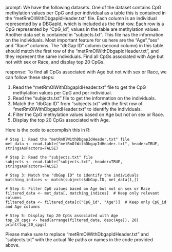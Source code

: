 prompt:
We have the following datasets. One of the dataset contains CpG methylation values per CpG and per individual as a table this is contained in the “metRmOlWithDbgapIdHeader.txt” file. Each column is an individual represented by a DBGapId, which is included as the first row. Each row is a CpG represented by "CpG_id", values in the table are methylation values. Another data set is contained in “subjects.txt”. This file has the information on the individuals. Most important feature for us here are the "Age","sex" and "Race" columns. The "dbGap ID" column (second column) in this table should match the first row of the "metRmOlWithDbgapIdHeader.txt", and they represent the same individuals. Find all CpGs associated with Age but not with sex or Race, and display top 20 CpGs.

response:
To find all CpGs associated with Age but not with sex or Race, we can follow these steps:

1. Read the "metRmOlWithDbgapIdHeader.txt" file to get the CpG methylation values per CpG and per individual.
2. Read the "subjects.txt" file to get the information on the individuals.
3. Match the "dbGap ID" from "subjects.txt" with the first row of "metRmOlWithDbgapIdHeader.txt" to identify the individuals.
4. Filter the CpG methylation values based on Age but not on sex or Race.
5. Display the top 20 CpGs associated with Age.

Here is the code to accomplish this in R:

```
# Step 1: Read the "metRmOlWithDbgapIdHeader.txt" file
met_data <- read.table("metRmOlWithDbgapIdHeader.txt", header=TRUE, stringsAsFactors=FALSE)

# Step 2: Read the "subjects.txt" file
subjects <- read.table("subjects.txt", header=TRUE, stringsAsFactors=FALSE)

# Step 3: Match the "dbGap ID" to identify the individuals
matching_indices <- match(subjects$dbGap.ID, met_data[1,])

# Step 4: Filter CpG values based on Age but not on sex or Race
filtered_data <- met_data[, matching_indices]  # Keep only relevant columns
filtered_data <- filtered_data[c("CpG_id", "Age")]  # Keep only CpG_id and Age columns

# Step 5: Display top 20 CpGs associated with Age
top_20_cpgs <- head(arrange(filtered_data, desc(Age)), 20)
print(top_20_cpgs)
```

Please make sure to replace "metRmOlWithDbgapIdHeader.txt" and "subjects.txt" with the actual file paths or names in the code provided above.
